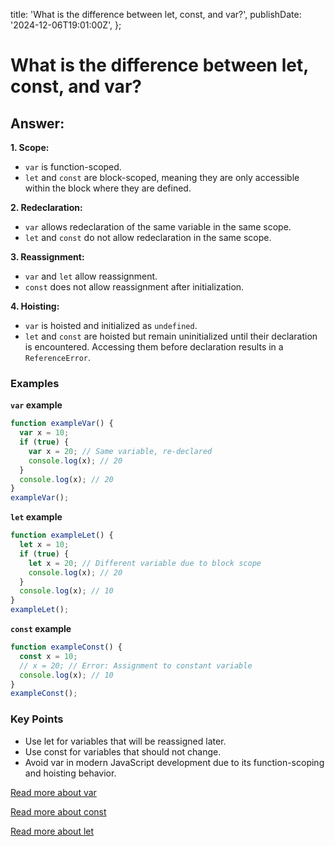 
  title: 'What is the difference between let, const, and var?',
  publishDate: '2024-12-06T19:01:00Z',
};

# What is the difference between let, const, and var?

## Answer:

**1. Scope:**

- `var` is function-scoped.
- `let` and `const` are block-scoped, meaning they are only accessible within the block where they are defined.

**2. Redeclaration:**

- `var` allows redeclaration of the same variable in the same scope.
- `let` and `const` do not allow redeclaration in the same scope.

**3. Reassignment:**

- `var` and `let` allow reassignment.
- `const` does not allow reassignment after initialization.

**4. Hoisting:**

- `var` is hoisted and initialized as `undefined`.
- `let` and `const` are hoisted but remain uninitialized until their declaration is encountered. Accessing them before declaration results in a `ReferenceError`.

### Examples

**`var` example**

```javascript
function exampleVar() {
  var x = 10;
  if (true) {
    var x = 20; // Same variable, re-declared
    console.log(x); // 20
  }
  console.log(x); // 20
}
exampleVar();
```

**`let` example**

```javascript
function exampleLet() {
  let x = 10;
  if (true) {
    let x = 20; // Different variable due to block scope
    console.log(x); // 20
  }
  console.log(x); // 10
}
exampleLet();
```

**`const` example**

```javascript
function exampleConst() {
  const x = 10;
  // x = 20; // Error: Assignment to constant variable
  console.log(x); // 10
}
exampleConst();
```

### Key Points

- Use let for variables that will be reassigned later.
- Use const for variables that should not change.
- Avoid var in modern JavaScript development due to its function-scoping and hoisting behavior.

[Read more about var](https://developer.mozilla.org/docs/Web/JavaScript/Reference/Statements/var)

[Read more about const](https://developer.mozilla.org/docs/Web/JavaScript/Reference/Statements/const)

[Read more about let](https://developer.mozilla.org/docs/Web/JavaScript/Reference/Statements/let)

<GithubEdit link='/questions/javascript/what-is-the-difference-between-let-const-and-var/page.mdx' />
